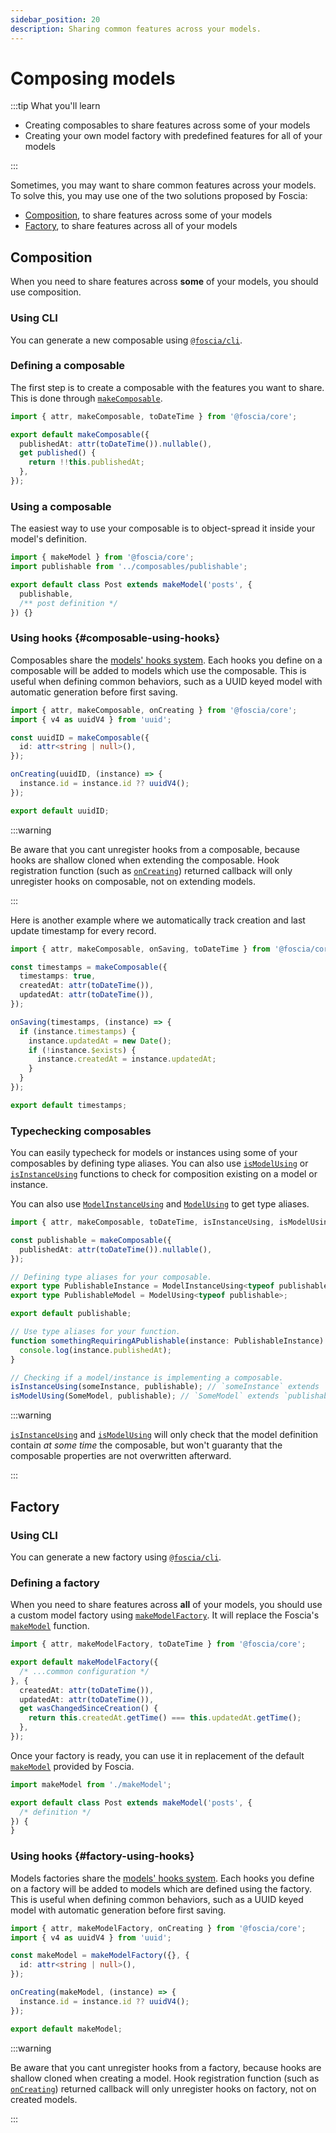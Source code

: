 ```yaml
---
sidebar_position: 20
description: Sharing common features across your models.
---
```



# Composing models

:::tip What you'll learn

- Creating composables to share features across some of your models
- Creating your own model factory with predefined features for all of your
  models

:::

Sometimes, you may want to share common features across your models. To solve
this, you may use one of the two solutions proposed by Foscia:

- [Composition](#composition), to share features across some of your models
- [Factory](#factory), to share features across all of your models

## Composition

When you need to share features across **some** of your models, you should use
composition.

### Using CLI

You can generate a new composable using [`@foscia/cli`](/docs/digging-deeper/usages/cli).

<ShellCommand command="foscia make composable publishable" />

### Defining a composable

The first step is to create a composable with the features you want to share.
This is done through [`makeComposable`](/docs/api/@foscia/core/functions/makeComposable).

```typescript title="composables/publishable.ts"
import { attr, makeComposable, toDateTime } from '@foscia/core';

export default makeComposable({
  publishedAt: attr(toDateTime()).nullable(),
  get published() {
    return !!this.publishedAt;
  },
});
```

### Using a composable

The easiest way to use your composable is to object-spread it inside your
model's definition.

```typescript title="models/post.ts"
import { makeModel } from '@foscia/core';
import publishable from '../composables/publishable';

export default class Post extends makeModel('posts', {
  publishable,
  /** post definition */
}) {}
```

### Using hooks {#composable-using-hooks}

Composables share the [models' hooks system](/docs/digging-deeper/models/models-hooks).
Each hooks you define on a composable will be added to models which use
the composable. This is useful when defining common behaviors, such as
a UUID keyed model with automatic generation before first saving.

```typescript title="composables/uuidID.ts"
import { attr, makeComposable, onCreating } from '@foscia/core';
import { v4 as uuidV4 } from 'uuid';

const uuidID = makeComposable({
  id: attr<string | null>(),
});

onCreating(uuidID, (instance) => {
  instance.id = instance.id ?? uuidV4();
});

export default uuidID;
```

:::warning

Be aware that you cant unregister hooks from a composable, because hooks are
shallow cloned when extending the composable.
Hook registration function (such as
[`onCreating`](/docs/api/@foscia/core/functions/onCreating)) returned callback
will only unregister hooks on composable, not on extending models.

:::

Here is another example where we automatically track creation and last update
timestamp for every record.

```typescript title="composables/timestamps.ts"
import { attr, makeComposable, onSaving, toDateTime } from '@foscia/core';

const timestamps = makeComposable({
  timestamps: true,
  createdAt: attr(toDateTime()),
  updatedAt: attr(toDateTime()),
});

onSaving(timestamps, (instance) => {
  if (instance.timestamps) {
    instance.updatedAt = new Date();
    if (!instance.$exists) {
      instance.createdAt = instance.updatedAt;
    }
  }
});

export default timestamps;
```

### Typechecking composables

You can easily typecheck for models or instances using some of your composables
by defining type aliases. You can also use
[`isModelUsing`](/docs/api/@foscia/core/functions/isModelUsing) or
[`isInstanceUsing`](/docs/api/@foscia/core/functions/isInstanceUsing)
functions to check for composition existing on a model or instance.

You can also use [`ModelInstanceUsing`](/docs/api/@foscia/core/type-aliases/ModelInstanceUsing)
and [`ModelUsing`](/docs/api/@foscia/core/type-aliases/ModelUsing) to get type
aliases.

```typescript title="composables/publishable.ts"
import { attr, makeComposable, toDateTime, isInstanceUsing, isModelUsing, ModelInstanceUsing, ModelUsing } from '@foscia/core';

const publishable = makeComposable({
  publishedAt: attr(toDateTime()).nullable(),
});

// Defining type aliases for your composable.
export type PublishableInstance = ModelInstanceUsing<typeof publishable>;
export type PublishableModel = ModelUsing<typeof publishable>;

export default publishable;

// Use type aliases for your function.
function somethingRequiringAPublishable(instance: PublishableInstance) {
  console.log(instance.publishedAt);
}

// Checking if a model/instance is implementing a composable.
isInstanceUsing(someInstance, publishable); // `someInstance` extends `publishable`.
isModelUsing(SomeModel, publishable); // `SomeModel` extends `publishable`.
```

:::warning

[`isInstanceUsing`](/docs/api/@foscia/core/functions/isInstanceUsing)
and [`isModelUsing`](/docs/api/@foscia/core/functions/isModelUsing) will
only check that the model definition contain *at some time* the composable,
but won't guaranty that the composable properties are not overwritten afterward.

:::

## Factory

### Using CLI

You can generate a new factory using [`@foscia/cli`](/docs/digging-deeper/usages/cli).

<ShellCommand command="foscia make model-factory" />

### Defining a factory

When you need to share features across **all** of your models, you should use a
custom model factory using
[`makeModelFactory`](/docs/api/@foscia/core/functions/makeModelFactory).
It will replace the Foscia's
[`makeModel`](/docs/api/@foscia/core/functions/makeModel) function.

```typescript title="makeModel.ts"
import { attr, makeModelFactory, toDateTime } from '@foscia/core';

export default makeModelFactory({
  /* ...common configuration */
}, {
  createdAt: attr(toDateTime()),
  updatedAt: attr(toDateTime()),
  get wasChangedSinceCreation() {
    return this.createdAt.getTime() === this.updatedAt.getTime();
  },
});
```

Once your factory is ready, you can use it in replacement of the default
[`makeModel`](/docs/api/@foscia/core/functions/makeModel) provided by Foscia.

```typescript
import makeModel from './makeModel';

export default class Post extends makeModel('posts', {
  /* definition */
}) {
}
```

### Using hooks {#factory-using-hooks}

Models factories share the [models' hooks system](/docs/digging-deeper/models/models-hooks).
Each hooks you define on a factory will be added to models which are defined
using the factory. This is useful when defining common behaviors, such as a UUID
keyed model with automatic generation before first saving.

```typescript title="makeModel.ts"
import { attr, makeModelFactory, onCreating } from '@foscia/core';
import { v4 as uuidV4 } from 'uuid';

const makeModel = makeModelFactory({}, {
  id: attr<string | null>(),
});

onCreating(makeModel, (instance) => {
  instance.id = instance.id ?? uuidV4();
});

export default makeModel;
```

:::warning

Be aware that you cant unregister hooks from a factory, because hooks are
shallow cloned when creating a model.
Hook registration function (such as
[`onCreating`](/docs/api/@foscia/core/functions/onCreating)) returned callback
will only unregister hooks on factory, not on created models.

:::

